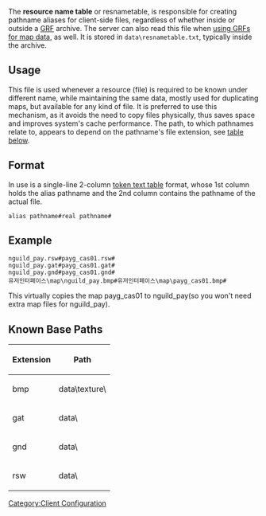 The '''resource name table''' or resnametable, is responsible for creating pathname aliases for client-side files, regardless of whether inside or outside a [[GRF]] archive. The server can also read this file when [[:Category:Configuration#Overriding_map-cache|using GRFs for map data]], as well. It is stored in <code>data\resnametable.txt</code>, typically inside the archive.

== Usage ==
This file is used whenever a resource (file) is required to be known under different name, while maintaining the same data, mostly used for duplicating maps, but available for any kind of file. It is preferred to use this mechanism, as it avoids the need to copy files physically, thus saves space and improves system's cache performance. The path, to which pathnames relate to, appears to depend on the pathname's file extension, see [[#Known Base Paths|table below]].

== Format ==
In use is a single-line 2-column [[Token Text Table|token text table]] format, whose 1st column holds the alias pathname and the 2nd column contains the pathname of the actual file.
 alias pathname#real pathname#

== Example ==
 nguild_pay.rsw#payg_cas01.rsw#
 nguild_pay.gat#payg_cas01.gat#
 nguild_pay.gnd#payg_cas01.gnd#
 유저인터페이스\map\nguild_pay.bmp#유저인터페이스\map\payg_cas01.bmp#
This virtually copies the map payg_cas01 to nguild_pay(so you won't need extra map files for nguild_pay).

== Known Base Paths ==
{| class="wikitable" border="1"
!Extension
!Path
|-
|bmp||data\texture\
|-
|gat||data\
|-
|gnd||data\
|-
|rsw||data\
|}

[[Category:Client Configuration]]